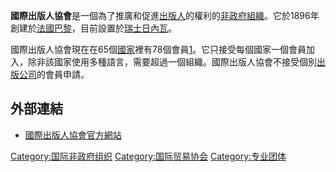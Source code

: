 '''國際出版人協會'''是一個為了推廣和促進[[出版人|出版人]]的權利的[[非政府組織|非政府組織]]。它於1896年創建於[[法國|法國]][[巴黎|巴黎]]，目前設置於[[瑞士|瑞士]][[日內瓦|日內瓦]]。

國際出版人協會現在在65個[[國家|國家]]裡有78個會員[http://www.internationalpublishers.org/images/pdf/ABTIPA/ipa%20members.pdf]{{dead link|date=2017年12月 |bot=InternetArchiveBot |fix-attempted=yes }}。它只接受每個國家一個會員加入，除非該國家使用多種語言，需要超過一個組織。國際出版人協會不接受個別[[出版公司|出版公司]]的會員申請。

==外部連結==
* [http://www.internationalpublishers.org/ 國際出版人協會官方網站] {{Wayback|url=http://www.internationalpublishers.org/ |date=20210114130945 }}
{{Org-stub}}
[[Category:国际非政府组织|Category:国际非政府组织]]
[[Category:国际贸易协会|Category:国际贸易协会]]
[[Category:专业团体|Category:专业团体]]